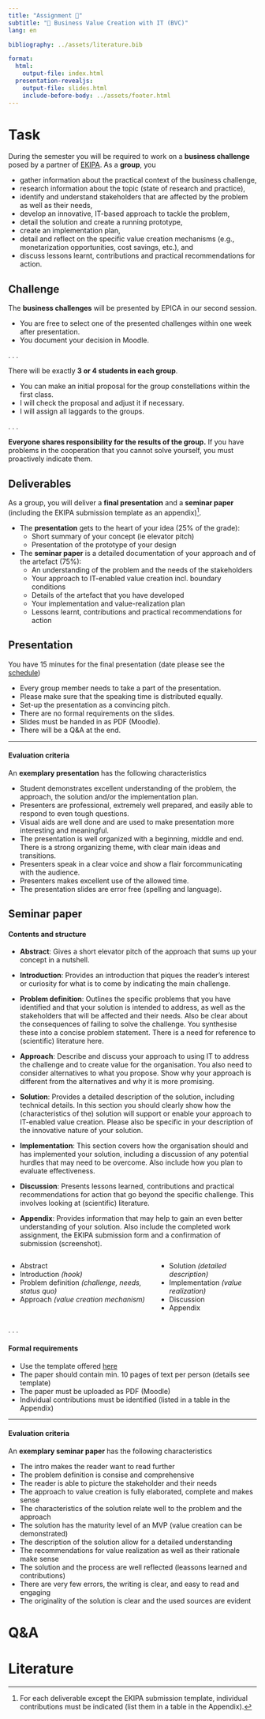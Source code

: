 ```yaml
---
title: "Assignment 📑"  
subtitle: "💎 Business Value Creation with IT (BVC)"
lang: en

bibliography: ../assets/literature.bib

format: 
  html:
    output-file: index.html
  presentation-revealjs:
    output-file: slides.html
    include-before-body: ../assets/footer.html
---
```



# Task

During the semester you will be required to work on a **business challenge** posed by a partner of [EKIPA](https://ekipa.de/en/homepage/). As a **group**, you

::: {.incremental}
- gather information about the practical context of the business challenge,
- research information about the topic (state of research and practice),
- identify and understand stakeholders that are affected by the problem as well as their needs,
- develop an innovative, IT-based approach to tackle the problem,
- detail the solution and create a running prototype,
- create an implementation plan,
- detail and reflect on the specific value creation mechanisms (e.g., monetarization opportunities, cost savings, etc.), and
- discuss lessons learnt, contributions and practical recommendations for action.
:::

## Challenge

The __business challenges__ will be presented by EPICA in our second session. 

:::{.incremental}
- You are free to select one of the presented challenges within one week after presentation.
- You document your decision in Moodle.
:::

. . .

There will be exactly __3 or 4 students in each group__.

:::{.incremental}
- You can make an initial proposal for the group constellations within the first class.
- I will check the proposal and adjust it if necessary.
- I will assign all laggards to the groups.
:::

. . .

__Everyone shares responsibility for the results of the group.__ If you have problems in the cooperation that you cannot solve yourself, you must proactively indicate them.


<!--

## Teams

The final teams^[Drop me a line if you want to change your team name] are:

:::: {.columns}
::: {.column}
__Unicorn Makers__ (A)

- Christian Gawlitza
- Christine Kuck
- Thi Yen Nga Nguyen

Challenge: BHW (home loan saving)

__Sprinterstellar__ (B)

- Akhila Ashok
- Ömer Kücükacar
- Mohammad Anees Raza

Challenge: Sparkasse (GPT powered roboadvisor)
:::
::: {.column}
__Epic Engineers__ (C)

- Mai Chatani
- Marcel Dreher
- Selina Lorch
- Jonathan Schalk

Challenge: Gerresheimer (cancer home care)

__Trailblazers__ (D)

- Kishan Ajudiya
- Akhil Ashokbhai Dobariya
- Bilal Muhammad

Challenge: Gerresheimer (cancer home care)
:::
::::

-->

## Deliverables

As a group, you will deliver a __final presentation__ and a __seminar paper__ (including the EKIPA submission template as an appendix)[^contrib].

:::{.incremental}
- The __presentation__ gets to the heart of your idea (25% of the grade):
  - Short summary of your concept (ie elevator pitch)
  - Presentation of the prototype of your design
- The __seminar paper__ is a detailed documentation of your approach and of the artefact (75%):
  - An understanding of the problem and the needs of the stakeholders
  - Your approach to IT-enabled value creation incl. boundary conditions
  - Details of the artefact that you have developed
  - Your implementation and value-realization plan
  - Lessons learnt, contributions and practical recommendations for action
:::

[^contrib]: For each deliverable except the EKIPA submission template, individual contributions must be indicated (list them in a table in the Appendix).


## Presentation

You have 15 minutes for the final presentation (date please see the [schedule](../admin/index.html#schedule))

:::{.incremental}
- Every group member needs to take a part of the presentation.
- Please make sure that the speaking time is distributed equally.
- Set-up the presentation as a convincing pitch.
- There are no formal requirements on the slides.
- Slides must be handed in as PDF (Moodle).
- There will be a Q&A at the end.
:::

----

#### Evaluation criteria

An __exemplary presentation__ has the following characteristics 

:::{.incremental}
- Student demonstrates excellent understanding of the problem, the approach, the solution and/or the implementation plan.
- Presenters are professional, extremely well prepared, and easily able to respond to even tough questions.
- Visual aids are well done and are used to make presentation more interesting and meaningful.
- The presentation is well organized with a beginning, middle and end. There is a strong organizing theme, with clear main ideas and transitions.
- Presenters speak in a clear voice and show a flair forcommunicating with the audience.
- Presenters makes excellent use of the allowed time.
- The presentation slides are error free (spelling and language).
:::

## Seminar paper

#### Contents and structure

::: {.notes}

- __Abstract__: Gives a short elevator pitch of the approach that sums up your concept in a nutshell.

- __Introduction__: Provides an introduction that piques the reader's interest or curiosity for what is to come by indicating the main challenge.

- __Problem definition__: Outlines the specific problems that you have identified and that your solution is intended to address, as well as the stakeholders that will be affected and their needs. Also be clear about the consequences of failing to solve the challenge. You synthesise these into a concise problem statement. There is a need for reference to (scientific) literature here.

- __Approach__: Describe and discuss your approach to using IT to address the challenge and to create value for the organisation. You also need to consider alternatives to what you propose. Show why your approach is different from the alternatives and why it is more promising. 

- __Solution__: Provides a detailed description of the solution, including technical details. In this section you should clearly show how the (characteristics of the) solution will support or enable your approach to IT-enabled value creation. Please also be specific in your description of the innovative nature of your solution.

- __Implementation__: This section covers how the organisation should and has implemented your solution, including a discussion of any potential hurdles that may need to be overcome. Also include how you plan to evaluate effectiveness.

- __Discussion__: Presents lessons learned, contributions and practical recommendations for action that go beyond the specific challenge. This involves looking at (scientific) literature.

- __Appendix__: Provides information that may help to gain an even better understanding of your solution. Also include the completed work assignment, the EKIPA submission form and a confirmation of submission (screenshot).

:::

:::: {.columns .html-hidden}
::: {.column}
::: {.incremental}
- Abstract
- Introduction *(hook)*
- Problem definition *(challenge, needs, status quo)*
- Approach *(value creation mechanism)*
:::
:::
::: {.column}
::: {.incremental}
- Solution *(detailed description)*
- Implementation *(value realization)*
- Discussion
- Appendix
:::
:::
::::

. . .

#### Formal requirements

::: {.incremental}
- Use the template offered [here](assets/BVC_Template.docx) 
- The paper should contain min. 10 pages of text per person (details see template)
- The paper must be uploaded as PDF (Moodle)
- Individual contributions must be identified (listed in a table in the Appendix)
:::

----

#### Evaluation criteria

An __exemplary seminar paper__ has the following characteristics 

::: {.incremental}

- The intro makes the reader want to read further
- The problem definition is consise and comprehensive
- The reader is able to picture the stakeholder and their needs
- The approach to value creation is fully elaborated, complete and makes sense
- The characteristics of the solution relate well to the problem and the approach
- The solution has the maturity level of an MVP (value creation can be demonstrated)
- The description of the solution allow for a detailed understanding
- The recommendations for value realization as well as their rationale make sense
- The solution and the process are well reflected (leassons learned and contributions)
- There are very few errors, the writing is clear, and easy to read and engaging
- The originality of the solution is clear and the used sources are evident

:::

# Q&A {.html-hidden .unlisted background-color="#0333ff"}

# Literature
::: {#refs}
:::